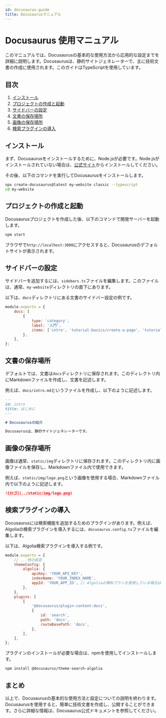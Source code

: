```yaml
---
id: docusaurus-guide
title: Docusaurusマニュアル
---
```


# Docusaurus 使用マニュアル

このマニュアルでは、Docusaurusの基本的な使用方法から応用的な設定までを詳細に説明します。Docusaurusは、静的サイトジェネレーターで、主に技術文書の作成に使用されます。このガイドはTypeScriptを使用しています。

## 目次
1. [インストール](#インストール)
2. [プロジェクトの作成と起動](#プロジェクトの作成と起動)
3. [サイドバーの設定](#サイドバーの設定)
4. [文書の保存場所](#文書の保存場所)
5. [画像の保存場所](#画像の保存場所)
6. [検索プラグインの導入](#検索プラグインの導入)

## インストール

まず、Docusaurusをインストールするために、Node.jsが必要です。Node.jsがインストールされていない場合は、[公式サイト](https://nodejs.org/)からインストールしてください。

その後、以下のコマンドを実行してDocusaurusをインストールします。

```bash
npx create-docusaurus@latest my-website classic --typescript
cd my-website
```

## プロジェクトの作成と起動
Docusaurusプロジェクトを作成した後、以下のコマンドで開発サーバーを起動します。

```bash
npm start
```

ブラウザで`http://localhost:3000`にアクセスすると、Docusaurusのデフォルトサイトが表示されます。

## サイドバーの設定
サイドバーを追加するには、`sidebars.ts`ファイルを編集します。このファイルは、通常、`my-website`ディレクトリの直下にあります。

以下は、`docs`ディレクトリにある文書のサイドバー設定の例です。

```javascript
module.exports = {
    docs: [
        {
            type: 'category',
            label: '入門',
            items: ['intro', 'tutorial-basics/create-a-page', 'tutorial-basics/create-a-document'],
        },
    ],
};
```

## 文書の保存場所
デフォルトでは、文書は`docs`ディレクトリに保存されます。このディレクトリ内にMarkdownファイルを作成し、文書を記述します。

例えば、`docs/intro.md`というファイルを作成し、以下のように記述します。

```md
---
id: intro
title: はじめに
---

# Docusaurusの紹介

Docusaurusは、静的サイトジェネレーターです。
```

## 画像の保存場所
画像は通常、`static/img`ディレクトリに保存されます。このディレクトリ内に画像ファイルを保存し、Markdownファイル内で使用できます。

例えば、`static/img/logo.png`という画像を使用する場合、Markdownファイル内で以下のように記述します。

```md
![ロゴ](../static/img/logo.png)
```

## 検索プラグインの導入
Docusaurusには検索機能を追加するためのプラグインがあります。例えば、Algoliaの検索プラグインを導入するには、`docusaurus.config.ts`ファイルを編集します。

以下は、Algolia検索プラグインを導入する例です。

```javascript
module.exports = {
    // ...他の設定
    themeConfig: {
        algolia: {
            apiKey: 'YOUR_API_KEY',
            indexName: 'YOUR_INDEX_NAME',
            appId: 'YOUR_APP_ID', // Algoliaの無料プランを使用している場合は省略可能
        },
    },
    plugins: [
        [
            '@docusaurus/plugin-content-docs',
            {
                id: 'search',
                path: 'docs',
                routeBasePath: 'docs',
            },
        ],
    ],
};
```
プラグインのインストールが必要な場合は、npmを使用してインストールします。

```bash
npm install @docusaurus/theme-search-algolia
```

## まとめ
以上で、Docusaurusの基本的な使用方法と設定についての説明を終わります。Docusaurusを使用すると、簡単に技術文書を作成し、公開することができます。さらに詳細な情報は、Docusaurus公式ドキュメントを参照してください。